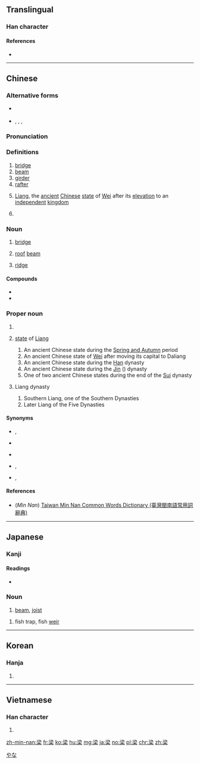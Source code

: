 {{character info/new}}
{{also|粱}}
==Translingual==

===Han character===
{{Han char|rn=75|rad=木|as=07|sn=11|four=33904|canj=ECD,EID|ids=⿱⿰氵刅木}}

====References====
* {{Han ref|kx=528.01|dkj=14825|dj=0916.180|hdz=21220.050|uh=6881|ud=26753|bh=B1E7|bd=45543}}

----

==Chinese==
{{zh-forms}}

===Alternative forms===
* {{sense|bridge|roof beam|ridge}} {{l|zh|樑}}
* {{zh-l|𣸑}}, {{zh-l|𣹷}}, {{zh-l|𨎛}}, {{zh-l|𣑱}}

===Pronunciation===
{{zh-pron
|m=liáng
|c=loeng4
|h=pfs=liòng
|mn=niû/liông
|mn_note=niû - vernacular; liông - literary
|mc=y
|oc=y
|cat=n,pn
}}

===Definitions===
# [[bridge]]
# [[beam]]
# [[girder]]
# [[rafter]]
# {{context|historical|lang=cmn}} [[Liang]], the [[ancient]] [[Chinese]] [[state]] of [[Wei]] after its [[elevation]] to an [[independent]] [[kingdom]]
# {{surname|lang=cmn}}

===Noun===
{{zh-noun}}

# [[bridge]]
#: {{zh-usex|橋梁|bridge}}
# [[roof]] [[beam]]
#: {{zh-usex|棟梁|ridgepole, pillar, anchor, mainstay}}
# [[ridge]]
#: {{zh-usex|鼻梁|bridge (of a nose)}}

====Compounds====
* {{zh-l|高梁}}
* {{zh-l|上梁不正下梁歪}}

===Proper noun===
{{zh-proper noun}}

# {{surname|lang=zh}}
# {{cx|historical|lang=zh}} [[state]] of [[Liang]]
## An ancient Chinese state during the [[Spring and Autumn]] period
## An ancient Chinese state of [[Wei]] after moving its capital to Daliang
## An ancient Chinese state during the [[Han]] dynasty
## An ancient Chinese state during the [[Jin]] ({{zh-l|晉}}) dynasty
## One of two ancient Chinese states during the end of the [[Sui]] dynasty
# {{cx|historical|lang=zh}} Liang dynasty
## Southern Liang, one of the Southern Dynasties
## Later Liang of the Five Dynasties

====Synonyms====
* {{sense|state of Wei}} {{zh-l|魏}}, {{zh-l|魏國}}
* {{sense|state}} {{zh-l|梁國}}
* {{sense|dynasty}} {{zh-l|梁朝}}
* {{sense|Southern Liang}} {{zh-l|南梁}}, {{zh-l|蕭梁}}
* {{sense|Later Liang}} {{zh-l|後梁}}, {{zh-l|朱梁}}

====References====
* (''Min Nan'') [http://twblg.dict.edu.tw/holodict_new/index.html Taiwan Min Nan Common Words Dictionary (臺灣閩南語常用詞辭典)]

----

==Japanese==

===Kanji===
{{ja-kanji|grade=|rs=木07}}

====Readings====
* {{ja-readings|goon=[[ろう]] (rō)|kanon=[[りょう]] (ryō)|kun=[[はし]] (hashi), [[はり]] (hari), [[やな]] (yana)}}

===Noun===
{{ja-noun|はり}}

# [[beam]], [[joist]]

{{ja-noun|やな}}

# fish trap, fish [[weir]]

[[Category:ja:Fishing|やな]]

----

==Korean==

===Hanja===
{{ko-hanja|hangeul=[[량]], [[양]]|eumhun=|rv=ryang, yang|mr=ryang, yang|y=lyang, yang}}

# {{defn|lang=ko|sort=木07}}

----

==Vietnamese==

===Han character===
{{vi-hantu|[[lương]]|rs=木07}}

# {{defn|lang=vi|sort=木07}}

[[zh-min-nan:梁]]
[[fr:梁]]
[[ko:梁]]
[[hu:梁]]
[[mg:梁]]
[[ja:梁]]
[[no:梁]]
[[pl:梁]]
[[chr:梁]]
[[zh:梁]]